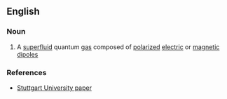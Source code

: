 ==English==

===Noun===
{{en-noun|head=[[quantum]] [[ferrofluid]]}}

# {{context|physics}} A [[superfluid]] quantum [[gas]] composed of [[polarized]] [[electric]] or [[magnetic]] [[dipole]]s

===References===
*[http://www.pi5.uni-stuttgart.de/publications/arxive0706.1670.pdf Stuttgart University paper]